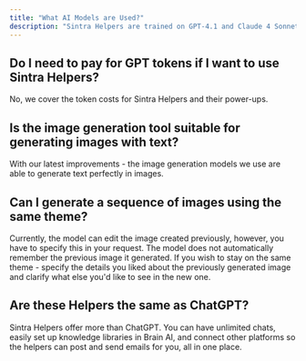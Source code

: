 ```yaml
---
title: "What AI Models are Used?"
description: "Sintra Helpers are trained on GPT-4.1 and Claude 4 Sonnet for text-based tasks, and Imagen 4 and gpt-image-1 for image generation."
---
```



## **Do I need to pay for GPT tokens if I want to use Sintra Helpers?**

No, we cover the token costs for Sintra Helpers and their power-ups.

## **Is the image generation tool suitable for generating images with text?**

With our latest improvements - the image generation models we use are able to generate text perfectly in images.

## **Can I generate a sequence of images using the same theme?**

Currently, the model can edit the image created previously, however, you have to specify this in your request. The model does not automatically remember the previous image it generated. If you wish to stay on the same theme - specify the details you liked about the previously generated image and clarify what else you'd like to see in the new one.

## **Are these Helpers the same as ChatGPT?**

Sintra Helpers offer more than ChatGPT. You can have unlimited chats, easily set up knowledge libraries in Brain AI, and connect other platforms so the helpers can post and send emails for you, all in one place.
